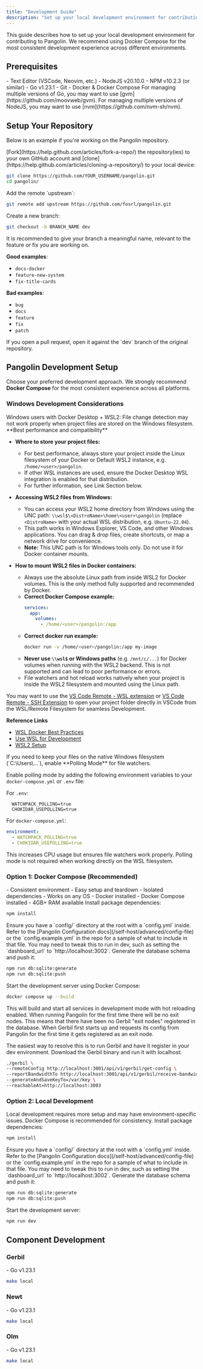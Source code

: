 ```yaml
---
title: "Development Guide"
description: "Set up your local development environment for contributing to Pangolin"
---
```


This guide describes how to set up your local development environment for contributing to Pangolin. We recommend using Docker Compose for the most consistent development experience across different environments.

## Prerequisites

<Check>
- Text Editor (VSCode, Neovim, etc.)
- NodeJS v20.10.0
- NPM v10.2.3 (or similar)
- Go v1.23.1
- Git
- Docker & Docker Compose
</Check>

<Info>
For managing multiple versions of Go, you may want to use [gvm](https://github.com/moovweb/gvm).
For managing multiple versions of NodeJS, you may want to use [nvm](https://github.com/nvm-sh/nvm).
</Info>

## Setup Your Repository

Below is an example if you're working on the Pangolin repository.

<Steps>
<Step title="Fork and clone">
  [Fork](https://help.github.com/articles/fork-a-repo/) the repository(ies) to your own GitHub account and [clone](https://help.github.com/articles/cloning-a-repository/) to your local device:

  ```bash
  git clone https://github.com/YOUR_USERNAME/pangolin.git
  cd pangolin/
  ```
</Step>

<Step title="Add upstream remote">
  Add the remote `upstream`:

  ```bash
  git remote add upstream https://github.com/fosrl/pangolin.git
  ```
</Step>

<Step title="Create feature branch">
  Create a new branch:

  ```bash
  git checkout -b BRANCH_NAME dev
  ```

  <Tip>
  It is recommended to give your branch a meaningful name, relevant to the feature or fix you are working on.
  
  **Good examples**:
  - `docs-docker`
  - `feature-new-system`
  - `fix-title-cards`
  
  **Bad examples**:
  - `bug`
  - `docs`
  - `feature`
  - `fix`
  - `patch`
  </Tip>
</Step>

<Step title="Open pull request">
  If you open a pull request, open it against the `dev` branch of the original repository.
</Step>
</Steps>

## Pangolin Development Setup

Choose your preferred development approach. We strongly recommend **Docker Compose** for the most consistent experience across all platforms.

### Windows Development Considerations

<Warning>
Windows users with Docker Desktop + WSL2: File change detection may not work properly when project files are stored on the Windows filesystem.
</Warning>

<Tabs>
<Tab title="WSL2 Filesystem (Recommended)">
  **Best performance and compatibility**


  - **Where to store your project files:**
    - For best performance, always store your project inside the Linux filesystem of your Docker or Default WSL2 instance, e.g. `/home/<user>/pangolin`.
    - If other WSL instances are used, ensure the Docker Desktop WSL integration is enabled for that distribution.
    - For further information, see Link Section below.

  - **Accessing WSL2 files from Windows:**
    - You can access your WSL2 home directory from Windows using the UNC path: `\\wsl$\<DistroName>\home\<user>\pangolin` (replace `<DistroName>` with your actual WSL distribution, e.g. `Ubuntu-22.04`).
    - This path works in Windows Explorer, VS Code, and other Windows applications. You can drag & drop files, create shortcuts, or map a network drive for convenience.
    - **Note:** This UNC path is for Windows tools only. Do not use it for Docker container mounts.

  - **How to mount WSL2 files in Docker containers:**
    - Always use the absolute Linux path from inside WSL2 for Docker volumes. This is the only method fully supported and recommended by Docker.
    - **Correct Docker Compose example:**
      ```yaml
      services:
        app:
          volumes:
            - /home/<user>/pangolin:/app
      ```
    - **Correct docker run example:**
      ```bash
      docker run -v /home/<user>/pangolin:/app my-image
      ```
    - **Never use `\\wsl$` or Windows paths** (e.g. `/mnt/c/...`) for Docker volumes when running with the WSL2 backend. This is not supported and can lead to poor performance or errors.
    - File watchers and hot reload works natively when your project is inside the WSL2 filesystem and mounted using the Linux path.

  <Note> You may want to use the [VS Code Remote - WSL extension](https://code.visualstudio.com/docs/remote/wsl) or [VS Code Remote - SSH Extension](https://code.visualstudio.com/docs/remote/ssh) to open your project folder directly in VSCode from the WSL/Remote Filesystem for seamless Development. </Note>


  **Reference Links**
  - [WSL Docker Best Practices](https://docs.docker.com/desktop/features/wsl/best-practices/)
  - [Use WSL for Development](https://docs.docker.com/desktop/features/wsl/use-wsl/)
  - [WSL2 Setup](https://docs.docker.com/desktop/features/wsl/)
</Tab>

<Tab title="Windows Filesystem + Polling (Workaround)">
  If you need to keep your files on the native Windows filesystem (`C:\Users\...`), enable **Polling Mode** for file watchers. 

  Enable polling mode by adding the following environment variables to your `docker-compose.yml` or `.env` file:

  For `.env`:
  ```env
    WATCHPACK_POLLING=true
    CHOKIDAR_USEPOLLING=true
  ```
  
  For `docker-compose.yml`:
  ```yaml
  environment:
    - WATCHPACK_POLLING=true
    - CHOKIDAR_USEPOLLING=true
  ```

  <Note>This increases CPU usage but ensures file watchers work properly. Polling mode is not required when working directly on the WSL filesystem.</Note>
</Tab>
</Tabs>

### Option 1: Docker Compose (Recommended)

<CardGroup cols={2}>
<Card title="Advantages" icon="check">
  - Consistent environment
  - Easy setup and teardown
  - Isolated dependencies
  - Works on any OS
</Card>

<Card title="Requirements" icon="docker">
  - Docker installed
  - Docker Compose installed
  - 4GB+ RAM available
</Card>
</CardGroup>

<Steps>
<Step title="Install dependencies">
  Install package dependencies:

  ```bash
  npm install
  ```
</Step>

<Step title="Configure environment">
  Ensure you have a `config/` directory at the root with a `config.yml` inside. Refer to the [Pangolin Configuration docs](/self-host/advanced/config-file) or the `config.example.yml` in the repo for a sample of what to include in that file.

  <Warning>
  You may need to tweak this to run in dev, such as setting the `dashboard_url` to `http://localhost:3002`.
  </Warning>
</Step>

<Step title="Generate database schema">
  Generate the database schema and push it:

  ```bash
  npm run db:sqlite:generate
  npm run db:sqlite:push
  ```
</Step>

<Step title="Start development server">
  Start the development server using Docker Compose:

  ```bash
  docker compose up --build
  ```

  <Tip>
  This will build and start all services in development mode with hot reloading enabled.
  </Tip>
</Step>
</Steps>

<Note>
When running Pangolin for the first time there will be no exit nodes. This means that there have been no Gerbil "exit nodes" registered in the database. When Gerbil first starts up and requests its config from Pangolin for the first time it gets registered as an exit node.

The easiest way to resolve this is to run Gerbil and have it register in your dev environment. Download the Gerbil binary and run it with localhost:

```bash
./gerbil \
--remoteConfig http://localhost:3001/api/v1/gerbil/get-config \
--reportBandwidthTo http://localhost:3001/api/v1/gerbil/receive-bandwidth \
--generateAndSaveKeyTo=/var/key \
--reachableAt=http://localhost:3003
```
</Note>

### Option 2: Local Development

<Warning>
Local development requires more setup and may have environment-specific issues. Docker Compose is recommended for consistency.
</Warning>

<Steps>
<Step title="Install dependencies">
  Install package dependencies:

  ```bash
  npm install
  ```
</Step>

<Step title="Configure environment">
  Ensure you have a `config/` directory at the root with a `config.yml` inside. Refer to the [Pangolin Configuration docs](/self-host/advanced/config-file) or the `config.example.yml` in the repo for a sample of what to include in that file.

  <Warning>
  You may need to tweak this to run in dev, such as setting the `dashboard_url` to `http://localhost:3002`.
  </Warning>
</Step>

<Step title="Generate database schema">
  Generate the database schema and push it:

  ```bash
  npm run db:sqlite:generate
  npm run db:sqlite:push
  ```
</Step>

<Step title="Start development server">
  Start the development server:

  ```bash
  npm run dev
  ```
</Step>
</Steps>

## Component Development

### Gerbil

<Card title="Requirements">
  - Go v1.23.1
</Card>

```bash
make local
```

### Newt

<Card title="Requirements">
  - Go v1.23.1
</Card>

```bash
make local
```

### Olm

<Card title="Requirements">
  - Go v1.23.1
</Card>

```bash
make local
```
